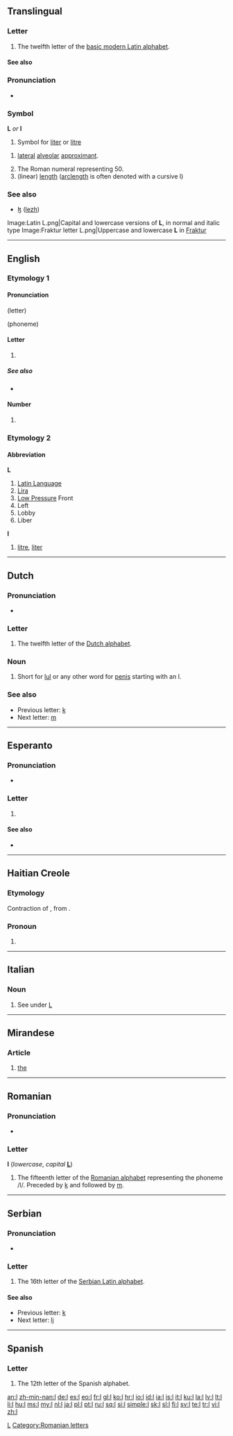 {{Basic Latin character info|image=[[Image:Letter l.svg|50px]]|name=LATIN SMALL LETTER L|hex=6C}}
{{also|Appendix:Variations of "l"|I|1|Ӏ|}}
==Translingual==
{{wikipedia}}

===Letter===
{{mul-letter|upper=L|lower=l|script=Latn}}

# The twelfth letter of the [[Appendix:Latin script|basic modern Latin alphabet]].

====See also====
{{Latn-script}}

===Pronunciation===
* {{audio|Alveolar lateral approximant.ogg|IPA}}

===Symbol===
'''L''' ''or'' '''l'''

# Symbol for [[liter]] or [[litre]]

{{infl|mul|symbol}}
# {{context|[[w:IPA|IPA]]}} [[lateral]] [[alveolar]] [[approximant]].
# The Roman numeral representing 50.
# (linear) [[length]] ([[arclength]] is often denoted with a cursive l)

===See also===
* [[ɮ]] ([[lezh]])
{{Letter
|page=L
|NATO=Lima
|Morse=·–··
|Character=L
|Braille=⠇
}}
<gallery caption="Letter styles" perrow=3>
Image:Latin L.png|Capital and lowercase versions of '''L''', in normal and italic type
Image:Fraktur letter L.png|Uppercase and lowercase '''L''' in [[Fraktur]]
</gallery>

[[Category:IPA symbols|L]]

----

==English==

===Etymology 1===

====Pronunciation====
(letter){{IPA|/ɛl/|lang=en}}
: {{audio|en-us-L.ogg|Audio (US)}}
: {{audio|en-uk-l.ogg|Audio (UK)}}
(phoneme){{IPA|/l/|/ɫ/|lang=en}}

====Letter====
{{en-letter|upper=L|lower=l}}

# {{Latn-def|en|letter|12|el}}

=====See also=====
* {{list|en|Latin script letters}}

====Number====
{{en-number|upper=L|lower=l}}

# {{Latn-def|en|ordinal|12|el}}

===Etymology 2===

====Abbreviation====
'''L'''

# [[Latin Language]]
# [[Lira]]
# [[Low Pressure]] Front
# Left
# Lobby
# Liber

'''l'''

# [[litre]], [[liter]]

----

==Dutch==

===Pronunciation===
* {{sense|letter name}} {{IPA|/ɛl/|lang=nl}}

===Letter===
{{infl|nl|letter|lower case||upper case|L}}

# The twelfth letter of the [[Dutch alphabet]].

===Noun===
{{infl|nl|noun}}

# {{euphemism|lang=nl}} Short for [[lul#Dutch|lul]] or any other word for [[penis#Dutch|penis]] starting with an l.

===See also===
* Previous letter: [[k#Dutch|k]]
* Next letter: [[m#Dutch|m]]

----

==Esperanto==

===Pronunciation===
* {{audio|Eo-l.ogg|Audio}}

===Letter===
{{eo-letter|upper=L|lower=l}}

# {{Latn-def|eo|letter|15|lo}}

====See also====
* {{list|eo|Latin script letters}}

----

==Haitian Creole==

===Etymology===
Contraction of {{term|li|lang=ht}}, from {{etyl|fr|ht}} {{term|lui|lang=fr}}.

===Pronoun===
{{infl|ht|pronoun}}

# {{contraction of|li|lang=ht}} <!--This language section was created using [[Template:new ht entry]] -->

----

==Italian==

===Noun===
{{infl|it|letter}} {{m|f|inv}}

# See under [[L#Italian|L]]

----

==Mirandese==
===Article===
{{infl|mwl|article}}

# [[the]] {{gloss|definite article}}

----

==Romanian==

===Pronunciation===
* {{IPA|/el/|lang=ro}}

===Letter===
'''l''' (''lowercase'', ''capital'' '''[[L]]''')

# The fifteenth letter of the [[Romanian alphabet]] representing the phoneme /l/. Preceded by [[k]] and followed by [[m]].

[[Category:Romanian letters]]

----

==Serbian==

===Pronunciation===
* {{qualifier|phoneme}} {{IPA|/l/|lang=sr}}

===Letter===
{{infl|sr|letter|lower case||upper case|L}}

# The 16th letter of the [[Serbian Latin alphabet]].

====See also====
* Previous letter: [[k#Serbian|k]]
* Next letter: [[lj#Serbian|lj]]

----

==Spanish==

===Letter===
{{infl|es|letter|lower case||upper case|L}}

# The 12th letter of the Spanish alphabet.

[[an:l]]
[[zh-min-nan:l]]
[[de:l]]
[[es:l]]
[[eo:l]]
[[fr:l]]
[[gl:l]]
[[ko:l]]
[[hr:l]]
[[io:l]]
[[id:l]]
[[ia:l]]
[[is:l]]
[[it:l]]
[[ku:l]]
[[la:l]]
[[lv:l]]
[[lt:l]]
[[li:l]]
[[hu:l]]
[[ms:l]]
[[my:l]]
[[nl:l]]
[[ja:l]]
[[pl:l]]
[[pt:l]]
[[ru:l]]
[[sq:l]]
[[si:l]]
[[simple:l]]
[[sk:l]]
[[sl:l]]
[[fi:l]]
[[sv:l]]
[[te:l]]
[[tr:l]]
[[vi:l]]
[[zh:l]]